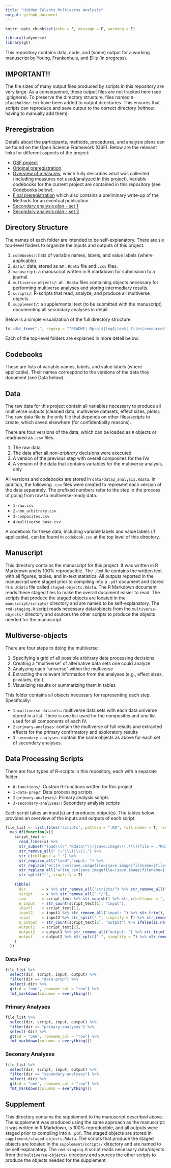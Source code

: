 ```yaml
---
title: "Hidden Talents Multiverse Analysis"
output: github_document
---
```


```r
knitr::opts_chunk$set(echo = F, message = F, warning = F)

library(tidyverse)
library(gt)
```

This repository contains data, code, and (some) output for a working manuscript by Young, Frankenhuis, and Ellis (in progress).

## IMPORTANT!!

The file sizes of many output files produced by scripts in this repository are very large. As a consequence, these output files are not tracked here (see .gitignore). To preserve the directory structure, files named `0-placeholder.txt` have been added to output directories. This ensures that scripts can reproduce and save output to the correct directory (without having to manually add them).

## Preregistration

Details about the participants, methods, procedures, and analysis plans can be found on the Open Science Framework (OSF). Below are the relevant links for different aspects of the project:

-   [OSF project](https://osf.io/6r95z/)
-   [Original preregistration](https://osf.io/d2gz6/)
-   [Overview of measures](https://osf.io/5kawy/), which fully describes what was collected (including measures not used/analyzed in this project). Variable codebooks for the current project are contained in this repository (see Codebooks below).
-   [Final preregistration](https://osf.io/4vsnz/) which also contains a preliminary write-up of the Methods for an eventual publication
-   [Secondary analysis plan - set 1](https://osf.io/7fu35/)
-   [Secondary analysis plan - set 2](https://osf.io/wcauf/)

## Directory Structure

The names of each folder are intended to be self-explanatory. There are six top-level folders to organize the inputs and outputs of this project:

1.  `codebooks/`: lists of variable names, labels, and value labels (where applicable).
2.  `data/`: data, stored as an `.Rdata` file and `.csv` files.
3.  `manuscript`: a manuscript written in R markdown for submission to a journal.
4.  `multiverse-objects/`: all `.Rdata` files containing objects necessary for performing multiverse analyses and storing intermediary results.
5.  `scripts/`: R-scripts that read, analyze, and produce all multiverse objects.
6.  `supplement/`: a supplemental text (to be submitted with the manuscript) documenting all secondary analyses in detail.

Below is a simple visualization of the full directory structure.

```r
fs::dir_tree(".", regexp = "^README|.Rproj$|log$|tex$|_files|resources", invert = T)
```

Each of the top-level folders are explained in more detail below:

## Codebooks

These are lists of variable names, labels, and value labels (where applicable). Their names correspond to the versions of the data they document (see Data below).

## Data

The raw data for this project contain all variables necessary to produce all multiverse outputs (cleaned data, multiverse datasets, effect sizes, plots). The raw data file is the only file that depends on other files/scripts to create, which saved elsewhere (for confidentiality reasons).

There are four versions of the data, which can be loaded as `R` objects or read/used as `.csv` files.

1.  The raw data
2.  The data after all *non-arbitrary* decisions were executed
3.  A version of the previous step with overall composites for the IVs
4.  A version of the data that contains variables for the multiverse analysis, only

All versions and codebooks are stored in `data/data2_analysis.Rdata`. In addition, the following `.csv` files were created to represent each version of the data separately. The prefixed numbers refer to the step in the process of going from raw to multiverse-ready data.

-   `1-raw.csv`
-   `2-non_arbitrary.csv`
-   `3-composites.csv`
-   `4-multiverse_base.csv`

A codebook for these data, including variable labels and value labels (if applicable), can be found in `codebook.csv` at the top level of this directory.

## Manuscript

This directory contains the manuscript for this project. It was written in R Markdown and is 100% reproducible. The `.Rmd` fie contains the written text with all figures, tables, and in-text statistics. All outputs reported in the manuscript were staged prior to compiling into a `.pdf` document and stored in a `.Rdata` file called `staged-objects.Rdata`. The R Markdown document reads these staged files to make the overall document easier to read. The scripts that produce the staged objects are located in the `manuscript/scripts/` directory and are named to be self-explanatory. The `rmd-staging.R` script reads necessary data/objects from the `multiverse-objects/` directory and sources the other scripts to produce the objects needed for the manuscript.

## Multiverse-objects

There are four steps to doing the multiverse:

1.  Specifying a grid of all possible arbitrary data processing decisions
2.  Creating a "multiverse" of alternative data sets one could analyze
3.  Analyzing each "universe" within the multiverse
4.  Extracting the relevant information from the analyses (e.g., effect sizes, p-values, etc.)
5.  Visualizing results or summarizing them in tables

This folder contains all objects necessary for representing each step. Specifically:

-   `1-multiverse-datasets`: multiverse data sets with each data universe stored in a list. There is one list used for the composites and one list used for all components of each IV.
-   `2-primary-analyses`: contain the multiverse of full results and extracted effects for the primary confirmatory and exploratory results
-   `3-secondary-analyses`: contain the same objects as above for each set of secondary analyses.

## Data Processing Scripts

There are four types of R-scripts in this repository, each with a separate folder.

-   `0-functions/`: Custom R-functions written for this project
-   `1-data-prep/`: Data processing scripts
-   `2-primary-analyses/`: Primary analysis scripts
-   `3-secondary-analyses/`: Secondary analysis scripts

Each script takes an input(s) and produces output(s). The tables below provides an overview of the inputs and outputs of each script.

```r
file_list <- list.files("scripts", pattern = ".R$", full.names = T, recursive = T) %>% 
  map_df(function(x){
    script_text <- 
      read_lines(x) %>% 
      str_subset("load\\(\".*Rdata\"\\)|save.image\\(.*\\)|file = .*Rdata|filename = .*pdf|write_csv.*csv") %>% 
      str_remove_all(" |\"|\\(|\\)|,") %>% 
      str_c(collapse = " ") %>% 
      str_replace_all("load","input: ") %>% 
      str_replace("write_csv|save.imagefile=|save.image|filename=|file=","~output: ") %>% 
      str_replace_all("write_csv|save.imagefile=|save.image|filename=|file=","output: ") %>% 
      str_split("~", simplify = T)
    
    tibble(
      dir       = x %>% str_remove_all("scripts/") %>% str_remove_all("/.*") %>% str_remove("^\\d-"),
      script    = x %>% str_remove_all(".*/"),
      raw       = script_text %>% str_squish() %>% str_c(collapse = ", "),
      n_input   = str_count(script_text[1], "input"),
      input1    = script_text[1],
      input2    = input1 %>% str_remove_all("input: ") %>% str_trim(),
      input     = input2 %>% str_split(" ", simplify = T) %>% str_remove_all(".*/") %>%str_c(collapse = "\n- ") %>%  paste0("- ", .) %>% ifelse(. == "- ","",.),
      n_output  = str_count(script_text[2], "output") %>% ifelse(is.na(.), 0, .),
      output1   = script_text[2],
      output2   = output1 %>% str_remove_all("output: ") %>% str_trim(),
      output    = output2 %>% str_split(" ", simplify = T) %>% str_remove_all(".*/") %>% str_c(collapse = "\n- ") %>%  paste0("- ", .) %>% ifelse(. == "- NA","",.)
    )
  }) 
```

### Data Prep

```r
file_list %>% 
  select(dir, script, input, output) %>% 
  filter(dir == "data-prep") %>% 
  select(-dir) %>%
  gt(id = "one", rowname_col = "row") %>% 
  fmt_markdown(columns = everything()) 
```

### Primary Analyses

```r
file_list %>% 
  select(dir, script, input, output) %>% 
  filter(dir == "primary-analyses") %>% 
  select(-dir) %>%
  gt(id = "one", rowname_col = "row") %>% 
  fmt_markdown(columns = everything())
```

### Seconary Analyses

```r
file_list %>% 
  select(dir, script, input, output) %>% 
  filter(dir == "secondary-analyses") %>% 
  select(-dir) %>%
  gt(id = "one", rowname_col = "row") %>% 
  fmt_markdown(columns = everything())
```

## Supplement

This directory contains the supplement to the manuscript described above. The supplement was produced using the same approach as the manuscript: it was written in R Markdown, is 100% reproducible, and all outputs were staged prior to compiling into a `.pdf`. The staged objects are stored in `supplement/staged-objects.Rdata`. The scripts that produce the staged objects are located in the `supplement/scripts/` directory and are named to be self-explanatory. The `rmd-staging.R` script reads necessary data/objects from the `multiverse-objects/` directory and sources the other scripts to produce the objects needed for the supplement.
